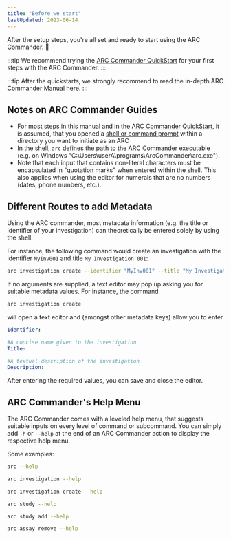 ```yaml
---
title: "Before we start"
lastUpdated: 2023-06-14
---
```



After the setup steps, you're all set and ready to start using the ARC Commander. 🎉

:::tip
We recommend trying the [ARC Commander QuickStart](/guides/arc-commander-quick-start) for your first steps with the ARC Commander. 
:::

:::tip
After the quickstarts, we strongly recommend to read the in-depth ARC Commander Manual here. 
:::


## Notes on ARC Commander Guides

- For most steps in this manual and in the [ARC Commander QuickStart](/guides/arc-commander-quick-start), it is assumed, that you opened a [shell or command prompt](guides/tutorial-command-line) within a directory you want to initiate as an ARC
- In the shell, `arc` defines the path to the ARC Commander executable (e.g. on Windows "C:\Users\userA\programs\ArcCommander\arc.exe").
- Note that each input that contains non-literal characters must be encapsulated in "quotation marks" when entered within the shell. This also applies when using the editor for numerals that are no numbers (dates, phone numbers, etc.).

## Different Routes to add Metadata

Using the ARC commander, most metadata information (e.g. the title or identifier of your investigation) can theoretically be entered solely by using the shell.

For instance, the following command would create an investigation with the identifier `MyInv001` and title `My Investigation 001`:

```bash "\"MyInv001\"" "\"My Investigation 001\""
arc investigation create --identifier "MyInv001" --title "My Investigation 001"
``` 

If no arguments are supplied, a text editor may pop up asking you for suitable metadata values. 
For instance, the command 

```bash
arc investigation create
```

will open a text editor and (amongst other metadata keys) allow you to enter


```yaml
Identifier:

#A concise name given to the investigation
Title:

#A textual description of the investigation
Description:
```

After entering the required values, you can save and close the editor.

## ARC Commander's Help Menu

The ARC Commander comes with a leveled help menu, that suggests suitable inputs on every level of command or subcommand. You can simply add `-h` or `--help` at the end of an ARC Commander action to display the respective help menu.

Some examples: 

```bash
arc --help
```


```bash
arc investigation --help
```
```bash
arc investigation create --help
```

```bash
arc study --help
```

```bash
arc study add --help
```

```bash
arc assay remove --help
```
